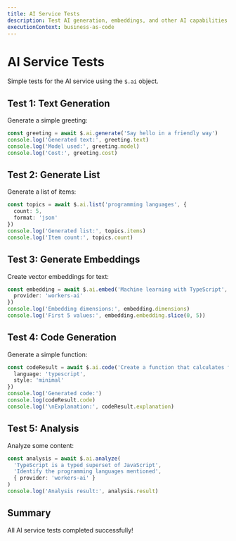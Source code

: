 ```yaml
---
title: AI Service Tests
description: Test AI generation, embeddings, and other AI capabilities
executionContext: business-as-code
---
```


# AI Service Tests

Simple tests for the AI service using the `$.ai` object.

## Test 1: Text Generation

Generate a simple greeting:

```typescript
const greeting = await $.ai.generate('Say hello in a friendly way')
console.log('Generated text:', greeting.text)
console.log('Model used:', greeting.model)
console.log('Cost:', greeting.cost)
```

## Test 2: Generate List

Generate a list of items:

```typescript
const topics = await $.ai.list('programming languages', {
  count: 5,
  format: 'json'
})
console.log('Generated list:', topics.items)
console.log('Item count:', topics.count)
```

## Test 3: Generate Embeddings

Create vector embeddings for text:

```typescript
const embedding = await $.ai.embed('Machine learning with TypeScript', {
  provider: 'workers-ai'
})
console.log('Embedding dimensions:', embedding.dimensions)
console.log('First 5 values:', embedding.embedding.slice(0, 5))
```

## Test 4: Code Generation

Generate a simple function:

```typescript
const codeResult = await $.ai.code('Create a function that calculates factorial', {
  language: 'typescript',
  style: 'minimal'
})
console.log('Generated code:')
console.log(codeResult.code)
console.log('\nExplanation:', codeResult.explanation)
```

## Test 5: Analysis

Analyze some content:

```typescript
const analysis = await $.ai.analyze(
  'TypeScript is a typed superset of JavaScript',
  'Identify the programming languages mentioned',
  { provider: 'workers-ai' }
)
console.log('Analysis result:', analysis.result)
```

## Summary

All AI service tests completed successfully!
